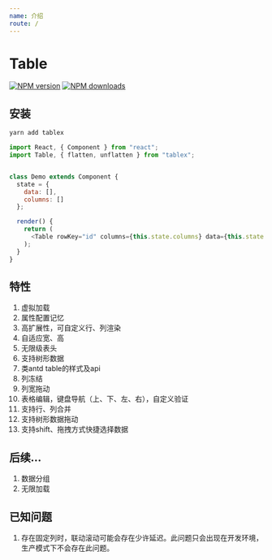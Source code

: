 ```yaml
---
name: 介绍
route: /
---
```


# Table

[![NPM version](https://img.shields.io/npm/v/tablex.svg?style=flat)](https://npmjs.org/package/tablex) [![NPM downloads](http://img.shields.io/npm/dm/tablex.svg?style=flat)](http://npmjs.com/package/tablex)

## 安装

```powershell
yarn add tablex
```

```javascript
import React, { Component } from "react";
import Table, { flatten, unflatten } from "tablex";


class Demo extends Component {
  state = {
    data: [],
    columns: []
  };

  render() {
    return (
      <Table rowKey="id" columns={this.state.columns} data={this.state.data} />
    );
  }
}
```

## 特性

1. 虚拟加载
2. 属性配置记忆
3. 高扩展性，可自定义行、列渲染
3. 自适应宽、高
4. 无限级表头
5. 支持树形数据 
7. 类antd table的样式及api
8. 列冻结
9. 列宽拖动
10. 表格编辑，键盘导航（上、下、左、右），自定义验证
11. 支持行、列合并
12. 支持树形数据拖动
13. 支持shift、拖拽方式快捷选择数据
 
## 后续...

1. 数据分组
2. 无限加载


## 已知问题

1. 存在固定列时，联动滚动可能会存在少许延迟。此问题只会出现在开发环境，生产模式下不会存在此问题。
 